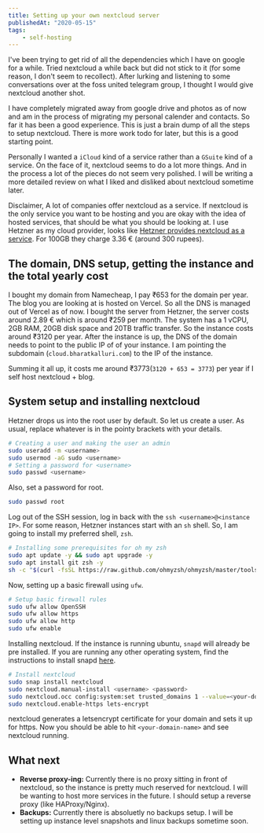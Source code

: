 ```yaml
---
title: Setting up your own nextcloud server
publishedAt: "2020-05-15"
tags:
    - self-hosting
---
```


I've been trying to get rid of all the dependencies which I have on google for a while. Tried nextcloud a while back
but did not stick to it (for some reason, I don't seem to recollect). After lurking and listening to some conversations
over at the foss united telegram group, I thought I would give nextcloud another shot.

I have completely migrated away from google drive and photos as of now and am in the process of migrating my personal
calender and contacts. So far it has been a good experience. This is just a brain dump of all the steps to setup
nextcloud. There is more work todo for later, but this is a good starting point.

Personally I wanted a `iCloud` kind of a service rather than a `GSuite` kind of a service. On the face of it, nextcloud
seems to do a lot more things. And in the process a lot of the
pieces do not seem very polished. I will be writing a more detailed review on what I liked and disliked about nextcloud
sometime later.

Disclaimer, A lot of companies offer nextcloud as a service. If nextcloud is the only service you want to be hosting and
you are okay with the idea of hosted services, that should be what you should be looking at. I use Hetzner as my cloud
provider, looks like [Hetzner provides nextcloud as a service](https://www.hetzner.com/storage/storage-share). For 100GB
they charge 3.36 € (around 300 rupees).

## The domain, DNS setup, getting the instance and the total yearly cost

I bought my domain from Namecheap, I pay ₹653 for the domain per year. The blog you are looking at is hosted on Vercel.
So all the DNS is managed out of Vercel as of now. I bought the server from Hetzner, the server costs around 2.89 €
which is around ₹259 per month. The system has a 1 vCPU, 2GB RAM, 20GB disk space and 20TB traffic transfer. So the
instance costs around ₹3120 per year. After the instance is up, the DNS of the domain needs to point to the public IP of
of your instance. I am pointing the subdomain (`cloud.bharatkalluri.com`) to the IP of the instance.

Summing it all up, it costs me around ₹3773(`3120 + 653 = 3773`) per year if I self host nextcloud + blog.

## System setup and installing nextcloud

Hetzner drops us into the root user by default. So let us create a user. As usual, replace whatever is in the pointy
brackets with your details.

```bash
# Creating a user and making the user an admin
sudo useradd -m <username>
sudo usermod -aG sudo <username>
# Setting a password for <username>
sudo passwd <username>
```

Also, set a password for root.

```bash
sudo passwd root
```

Log out of the SSH session, log in back with the `ssh <username>@<instance IP>`. For some reason, Hetzner instances
start with an `sh` shell. So, I am going to install my preferred shell, `zsh`.

```bash
# Installing some prerequisites for oh my zsh
sudo apt update -y && sudo apt upgrade -y
sudo apt install git zsh -y
sh -c "$(curl -fsSL https://raw.github.com/ohmyzsh/ohmyzsh/master/tools/install.sh)"
```

Now, setting up a basic firewall using `ufw`.

```bash
# Setup basic firewall rules
sudo ufw allow OpenSSH
sudo ufw allow https
sudo ufw allow http
sudo ufw enable
```

Installing nextcloud. If the instance is running ubuntu, `snapd` will already be pre installed. If you are running any
other operating system, find the instructions to install snapd [here](https://snapcraft.io/docs/installing-snapd).

```bash
# Install nextcloud
sudo snap install nextcloud
sudo nextcloud.manual-install <username> <password>
sudo nextcloud.occ config:system:set trusted_domains 1 --value=<your-domain.name>
sudo nextcloud.enable-https lets-encrypt
```

nextcloud generates a letsencrypt certificate for your domain and sets it up for https. Now you should be able to hit
`<your-domain-name>` and see nextcloud running.

## What next

-   **Reverse proxy-ing:** Currently there is no proxy sitting in front of nextcloud, so the instance is pretty much reserved for nextcloud. I will
    be wanting to host more services in the future. I should setup a reverse proxy (like HAProxy/Nginx).
-   **Backups:** Currently there is absoluetly no backups setup. I will be setting up instance level snapshots and linux
    backups sometime soon.
